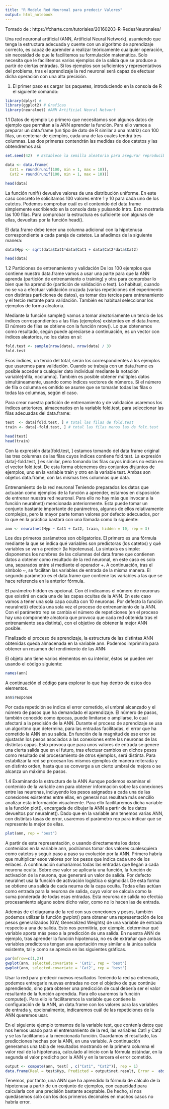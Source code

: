 ---
title: "R Modelo Red Neuronal para predecir Valores"
output: html_notebook
---
Tomado de : https://fcharte.com/tutoriales/20160203-R-RedesNeuronales/

Una red neuronal artificial (ANN, Artificial Neural Network), asumiendo que tenga la estructura adecuada y cuente con un algoritmo de aprendizaje correcto, es capaz de aprender a realizar teóricamente cualquier operación, sin necesidad de que le facilitemos su formulación matemática. Solo necesita que le facilitemos varios ejemplos de la salida que se produce a partir de ciertas entradas. Si los ejemplos son suficientes y representativos del problema, tras el aprendizaje la red neuronal será capaz de efectuar dicha operación con una alta precisión.

1. El primer paso es cargar los paquetes, introduciendo en la consola de R el siguiente comando:

```{r}
library(dplyr) #
library(ggplot2) # Grafícas
library(neuralnet) #ANN Artificial Neural Networt
```


1.1 Datos de ejemplo
Lo primero que necesitamos son algunos datos de ejemplo que permitan a la ANN aprender la función. Para ello vamos a preparar un data.frame (un tipo de dato de R similar a una matriz) con 100 filas, un centenar de ejemplos, cada una de las cuales tendrá tres columnas. Las dos primeras contendrán las medidas de dos catetos y las obtendremos así:


```{r}
set.seed(42)  # Establece la semilla aleatoria para asegurar reproducibilidad

data <- data.frame(
  Cat1 = round(runif(100, min = 1, max = 10)), 
  Cat2 = round(runif(100, min = 1, max = 10)))

head(data)

```

La función runif() devuelve valores de una distribución uniforme. En este caso concreto le solicitamos 100 valores entre 1 y 10 para cada uno de los catetos. Podemos comprobar cuál es el contenido del data.frame simplemente escribiendo en la consola data y pulsando Intro. Esto mostraría las 100 filas. Para comprobar la estructura es suficiente con algunas de ellas, devueltas por la función head().

El data.frame debe tener una columna adicional con la hipotenusa correspondiente a cada pareja de catetos. La añadimos de la siguiente manera:

```{r}
data$Hyp <- sqrt(data$Cat1*data$Cat1 + data$Cat2*data$Cat2)

head(data)
```

1.2  Particiones de entrenamiento y validación
De los 100 ejemplos que contiene nuestro data.frame vamos a usar una parte para que la ANN aprenda (partición de entrenamiento o training) y otra para comprobar lo bien que ha aprendido (partición de validación o test). Lo habitual, cuando no se va a efectuar validación cruzada (varias repeticiones del experimento con distintas particiones de datos), es tomar dos tercios para entrenamiento y el tercio restante para validación. También es habitual seleccionar los ejemplos de forma aleatoria.

Mediante la función sample() vamos a tomar aleatoriamente un tercio de los índices correspondientes a las filas (ejemplos) existentes en el data.frame. El número de filas se obtiene con la función nrow(). Lo que obtenemos como resultado, según puede apreciarse a continuación, es un vector con índices aleatorios, no los datos en sí:


```{r}

fold.test <- sample(nrow(data), nrow(data) / 3)
fold.test

```

Esos índices, un tercio del total, serán los correspondientes a los ejemplos que usaremos para validación. Cuando se trabaja con un data.frame es posible acceder a cualquier dato individual mediante la notación variable[nfila, ncolumna]. También es posible obtener múltiples datos simultáneamente, usando como índices vectores de números. Si el número de fila o columna es omitido se asume que se tomarán todas las filas o todas las columnas, según el caso.

Para crear nuestra partición de entrenamiento y de validación usaremos los índices anteriores, almacenados en la variable fold.test, para seleccionar las filas adecuadas del data.frame:

```{r}
test  <- data[fold.test, ] # total las filas de fold.test
train <- data[-fold.test, ] # total las filas menos las de folt.test

head(test)
head(train)
```

Con la expresión data[fold.test, ] estamos tomando del data.frame original las tres columnas de las filas cuyos índices contiene fold.test. La expresión data[-fold.test, ] es similar, pero tomando las filas cuyos índices no están en el vector fold.test. De esta forma obtenemos dos conjuntos disjuntos de ejemplos, uno en la variable train y otro en la variable test. Ambas son objetos data.frame, con las mismas tres columnas que data.

Entrenamiento de la red neuronal
Teniendo preparados los datos que actuarán como ejemplos de la función a aprender, estamos en disposición de entrenar nuestra red neuronal. Para ello no hay más que invocar a la función neuralnet() mencionada anteriormente. Esta puede tomar un conjunto bastante importante de parámetros, algunos de ellos relativamente complejos, pero la mayor parte toman valores por defecto adecuados, por lo que en la práctica bastará con una llamada como la siguiente:


```{r}

ann <- neuralnet(Hyp ~ Cat1 + Cat2, train, hidden = 10, rep = 3)


```

Los dos primeros parámetros son obligatorios. El primero es una fórmula mediante la que se indica qué variables son predictoras (los catetos) y qué variables se van a predecir (la hipotenusa). La sintaxis es simple: disponemos los nombres de las columnas del data.frame que contienen datos a obtener como resultado de la red neuronal, en este caso es solo una, separados entre sí mediante el operador +. A continuación, tras el símbolo ~, se facilitan las variables de entrada de la misma manera. El segundo parámetro es el data.frame que contiene las variables a las que se hace referencia en la anterior fórmula.

El parámetro hidden es opcional. Con él indicamos el número de neuronas que existirá en cada una de las capas ocultas de la ANN. En este caso vamos a tener una sola capa oculta con 10 neuronas. Por defecto la función neuralnet() efectúa una sola vez el proceso de entrenamiento de la ANN. Con el parámetro rep se cambia el número de repeticiones (en el proceso hay una componente aleatoria que provoca que cada red obtenida tras el entrenamiento sea distinta), con el objetivo de obtener la mejor ANN posible.

Finalizado el proceso de aprendizaje, la estructura de las distintas ANN obtenidas queda almacenada en la variable ann. Podemos imprimirla para obtener un resumen del rendimiento de las ANN:

El objeto ann tiene varios elementos en su interior, éstos se pueden ver usando el código siguiente:

```{r}
names(ann)
```

A continuación el código para explorar lo que hay dentro de estos dos elementos.

```{r}
ann$response
```

Por cada repetición se indica el error cometido, el umbral alcanzado y el número de pasos que ha demandado el aprendizaje. El número de pasos, también conocido como épocas, puede limitarse o ampliarse, lo cual afectará a la precisión de la ANN. Durante el proceso de aprendizaje se usa un algoritmo que determina, para las entradas facilitadas, el error que ha cometido la ANN en su salida. En función de la magnitud de ese error se ajustarán los pesos asociados a las conexiones entre las neuronas de las distintas capas. Esto provoca que para unos valores de entrada se genere una cierta salida que en el futuro, tras efectuar cambios en dichos pesos como resultado del procesamiento de otros ejemplos, será distinta. Para estabilizar la red se procesan los mismos ejemplos de manera reiterada y en distinto orden, hasta que se converge a un cierto umbral de mejora o se alcanza un máximo de pasos.

1.4 Examinando la estructura de la ANN
Aunque podemos examinar el contenido de la variable ann para obtener información sobre las conexiones entre las neuronas, incluyendo los pesos asignados a cada una de las conexiones existentes entre ellas, en general nos resultará más sencillo analizar esta información visualmente. Para ello facilitaremos dicha variable a la función plot(), encargada de dibujar la ANN a partir de los datos devueltos por neuralnet(). Dado que en la variable ann tenemos varias ANN, con distintas tasas de error, usaremos el parámetro rep para indicar que se represente la mejor de ellas.

```{r}
plot(ann, rep = "best")
```


A partir de esta representación, o usando directamente los datos contenidos en la variable ann, podríamos tomar dos valores cualesquiera como catetos y seguir paso a paso su evolución por la ANN. Primero habría que multiplicar esos valores por los pesos que indica cada uno de los enlaces. A continuación sumaríamos todas las entradas que llegan a cada neurona oculta. Sobre ese valor se aplicaría una función, la función de activación de la neurona, que generará un valor de salida. Por defecto neuralnet usa la función de activación logística o sigmoidal. De esta forma se obtiene una salida de cada neurna de la capa oculta. Todas ellas actúan como entrada para la neurona de salida, cuyo valor se calcula como la suma ponderada de todas esas entradas. Esta neurona de salida no efectúa procesamiento alguno sobre dicho valor, como no lo hacen las de entrada.


Además de el diagrama de la red con sus conexiones y pesos, también podemos utilizar la función gwplot() para obtener una representación de los pesos generalizados (GW, Generalized Weights) de una variable de entrada respecto a una de salida. Esto nos permitiría, por ejemplo, determinar qué variable aporta más peso a la predicción de una salida. En nuestra ANN de ejemplo, tras aprender la función hipotenusa, no es de extrañar que ambas variables predictoras tengan una aportación muy similar a la única salida existente, tal y como se aprecia en las siguientes gráficas.


```{r}
par(mfrow=c(1,2))
gwplot(ann, selected.covariate = 'Cat1', rep = 'best')
gwplot(ann, selected.covariate = 'Cat2', rep = 'best')

```


Usar la red para predecir nuevos resultados
Teniendo la red ya entrenada, podemos entregarle nuevas entradas no con el objetivo de que continúe aprendiendo, sino para obtener una predicción de cual debería ser el valor resultante de la función aprendida. Para ello usaremos la función compute(). Para ello le facilitaremos la variable que contiene la configuración de la ANN, un data.frame con los valores para las variables de entrada y, opcionalmente, indicaremos cuál de las repeticiones de la ANN queremos usar.

En el siguiente ejemplo tomamos de la variable test, que contenía datos que nos hemos usado para el entrenamiento de la red, las variables Cat1 y Cat2 y se las facilitamos a la mencionada función. Guardamos el resultado, las predicciones hechas por la ANN, en una variable. A continuación generamos una tabla de resultados mostrando en la primera columna el valor real de la hipotenusa, calculado al inicio con la fórmula estándar, en la segunda el valor predicho por la ANN y en la tercera el error cometido.

```{r}
output <- compute(ann, test[ , c("Cat1", "Cat2")], rep = 1)
data.frame(Real = test$Hyp, Predicted = output$net.result, Error =  abs(test$Hyp - output$net.result) / test$Hyp)

```

Tenemos, por tanto, una ANN que ha aprendido la fórmula de cálculo de la hipotenusa a partir de un conjunto de ejemplos, con capacidad para calcularla con una precisión bastante aceptable. De hecho, si nos quedásemos solo con los dos primeros decimales en muchos casos no habría error.

